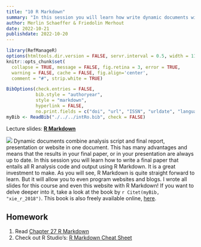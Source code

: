 ```yaml
---
title: "10 R Markdown"
summary: "In this session you will learn how write dynamic documents with R Markdown."
author: Merlin Schaeffer & Friedolin Merhout
date: 2022-10-21
publishdate: 2022-10-20
---
```


```r
library(RefManageR)
options(htmltools.dir.version = FALSE, servr.interval = 0.5, width = 115, digits = 2)
knitr::opts_chunk$set(
  collapse = TRUE, message = FALSE, fig.retina = 3, error = TRUE,
  warning = FALSE, cache = FALSE, fig.align='center',
  comment = "#", strip.white = TRUE)

BibOptions(check.entries = FALSE, 
           bib.style = "authoryear", 
           style = "markdown",
           hyperlink = FALSE,
           no.print.fields = c("doi", "url", "ISSN", "urldate", "language", "note", "isbn", "volume"))
myBib <- ReadBib("./../../intRo.bib", check = FALSE)
```

Lecture slides: [**R Markdown**](/10-RMarkdown/10-RMarkdown.html)

![](https://d33wubrfki0l68.cloudfront.net/6d02e245de5328f2e9c25ca82eb7315717dcafa7/62e43/images/rmarkdownoutputformats.png)
Dynamic documents combine analysis script and final report, presentation or website in one document. This has many advantages and means that the results in your final paper, or in your presentation are always up to date. In this session you will learn how to write a final paper that entails all R analysis code and output using R Markdown. It is a great investment to make. As you will see, R Markdown is quite straight forward to learn. But it will allow you to even program websites and blogs. I wrote all slides for this course and even this website with R Markdown! If you want to delve deeper into it, take a look at the book by `r Citet(myBib, "xie_r_2018")`. This book is also freely available online, [here](https://bookdown.org/yihui/rmarkdown/).

## Homework
1. Read [Chapter 27 R Markdown](http://r4ds.had.co.nz/r-markdown.html)
2. Check out R Studio's: [R Markdown Cheat Sheet](https://raw.githubusercontent.com/rstudio/cheatsheets/master/rmarkdown.pdf)
